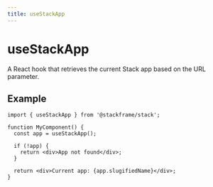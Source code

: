 ```yaml
---
title: useStackApp
---
```


# useStackApp

A React hook that retrieves the current Stack app based on the URL parameter.

## Example

```tsx
import { useStackApp } from '@stackframe/stack';

function MyComponent() {
  const app = useStackApp();

  if (!app) {
    return <div>App not found</div>;
  }

  return <div>Current app: {app.slugifiedName}</div>;
}
```